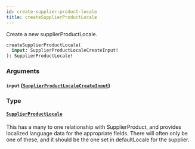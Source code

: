 ```yaml
---
id: create-supplier-product-locale
title: createSupplierProductLocale
---
```



Create a new supplierProductLocale.


```graphql
createSupplierProductLocale(
  input: SupplierProductLocaleCreateInput!
): SupplierProductLocale!

```


### Arguments

#### `input` ([`SupplierProductLocaleCreateInput`](/developers/supplier-apis/supply-api/graphql/reference/inputs/supplier-product-locale-create-input))




### Type

#### [`SupplierProductLocale`](/developers/supplier-apis/supply-api/graphql/reference/objects/supplier-product-locale) 

This has a many to one relationship with SupplierProduct, and provides localized language data for the appropriate fields.
There will often only be one of these, and it should be the one set in defaultLocale for the supplier.




